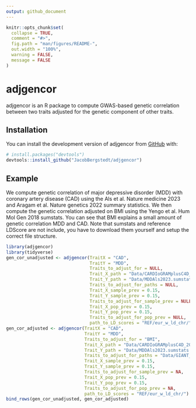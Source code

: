 ```yaml
---
output: github_document
---
```


<!-- README.md is generated from README.Rmd. Please edit that file -->

```r
knitr::opts_chunk$set(
  collapse = TRUE,
  comment = "#>",
  fig.path = "man/figures/README-",
  out.width = "100%",
  warning = FALSE, 
  message = FALSE
)
```

# adjgencor

<!-- badges: start -->
<!-- badges: end -->

adjgencor is an R package to compute GWAS-based genetic correlation between two traits adjusted for the genetic component of other traits.

## Installation

You can install the development version of adjgencor from [GitHub](https://github.com/) with:

``` r
# install.packages("devtools")
devtools::install_github("JacobBergstedt/adjgencor")
```

## Example

We compute genetic correlation of major depressive disorder (MDD) with coronary artery disease (CAD) using the Als et al. Nature medicine 2023 and Aragam et al. Nature genetics 2022 summary statistics. We then compute the genetic correlation adjusted on BMI using the Yengo et al. Hum Mol Gen 2018 sumstats. You can see that BMI explains a small amount of genetic correlation MDD and CAD. Note that sumstats and reference LDScore are not include, you have to download them yourself and setup the correct file structure. 

```r
library(adjgencor)
library(tidyverse)
gen_cor_unadjusted <- adjgencor(TraitX = "CAD", 
                                TraitY = "MDD", 
                                Traits_to_adjust_for = NULL, 
                                Trait_X_path = "Data/CARDIoGRAMplusC4D_2022_CAD_EUR_munged.txt", 
                                Trait_Y_path = "Data/MDDAls2023.sumstats.gz", 
                                Traits_to_adjust_for_paths = NULL, 
                                Trait_X_sample_prev = 0.15, 
                                Trait_Y_sample_prev = 0.15, 
                                Traits_to_adjust_for_sample_prev = NULL, 
                                Trait_X_pop_prev = 0.15, 
                                Trait_Y_pop_prev = 0.15, 
                                Traits_to_adjust_for_pop_prev = NULL, 
                                path_to_LD_scores = "REF/eur_w_ld_chr/")
gen_cor_adjusted <- adjgencor(TraitX = "CAD", 
                              TraitY = "MDD", 
                              Traits_to_adjust_for = "BMI", 
                              Trait_X_path = "Data/CARDIoGRAMplusC4D_2022_CAD_EUR_munged.txt", 
                              Trait_Y_path = "Data/MDDAls2023.sumstats.gz", 
                              Traits_to_adjust_for_paths = "Data/GIANT_UKB_2018_BMI_munged.txt", 
                              Trait_X_sample_prev = 0.15, 
                              Trait_Y_sample_prev = 0.15, 
                              Traits_to_adjust_for_sample_prev = NA, 
                              Trait_X_pop_prev = 0.15, 
                              Trait_Y_pop_prev = 0.15, 
                              Traits_to_adjust_for_pop_prev = NA, 
                              path_to_LD_scores = "REF/eur_w_ld_chr/")
bind_rows(gen_cor_unadjusted, gen_cor_adjusted)
```


